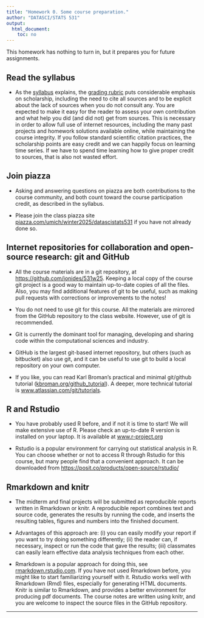 ```yaml
---
title: "Homework 0. Some course preparation."
author: "DATASCI/STATS 531"
output:
  html_document:
    toc: no
---
```


This homework has nothing to turn in, but it prepares you for future assignments.

## Read the syllabus

* As the [syllabus](../syllabus.html) explains, the [grading rubric](../rubric_homework.html) puts considerable emphasis on scholarship, including the need to cite all sources and to be explicit about the lack of sources when you do not consult any. You are expected to make it easy for the reader to assess your own contribution and what help you did (and did not) get from sources. This is necessary in order to allow full use of internet resources, including the many past projects and homework solutions available online, while maintaining the course integrity. If you follow standard scientific citation practices, the scholarship points are easy credit and we can happily focus on learning time series. If we have to spend time learning how to give proper credit to sources, that is also not wasted effort.

## Join piazza

* Asking and answering questions on piazza are both contributions to the course community, and both count toward the course participation credit, as described in the syllabus.

* Please join the class piazza site [piazza.com/umich/winter2025/datascistats531](https://piazza.com/umich/winter2025/datascistats531) if you have not already done so.

## Internet repositories for collaboration and open-source research: git and GitHub

* All the course materials are in a git repository, at [https://github.com/ionides/531w25](https://github.com/ionides/531w25). Keeping a local copy of the course git project is a good way to maintain up-to-date copies of all the files. Also, you may find additional features of git to be useful, such as making pull requests with corrections or improvements to the notes!

* You do not need to use git for this course. All the materials are mirrored from the GitHub repository to the class website. However, use of git is recommended.

* Git is currently the dominant tool for managing, developing and sharing code within the computational sciences and industry. 

* GitHub is the largest git-based internet repository, but others (such as bitbucket) also use git, and it can be useful to use git to build a local repository on your own computer. 

* If you like, you can read Karl Broman's practical and minimal git/github tutorial ([kbroman.org/github_tutorial](https://kbroman.org/github_tutorial/)). A deeper, more technical tutorial is [www.atlassian.com/git/tutorials](https://www.atlassian.com/git/tutorials/).

## R and Rstudio

* You have probably used R before, and if not it is time to start! We will make extensive use of R. Please check an up-to-date R version is installed on your laptop. It is available at [www.r-project.org](https://www.r-project.org)

* Rstudio is a popular environment for carrying out statistical analysis in R. You can choose whether or not to access R through Rstudio for this course, but many people find that a convenient approach. It can be downloaded from [https://posit.co/products/open-source/rstudio/](https://posit.co/products/open-source/rstudio/)

## Rmarkdown and knitr

* The midterm and final projects will be submitted as reproducible reports written in Rmarkdown or knitr. A reproducible report combines text and source code, generates the results by running the code, and inserts the resulting tables, figures and numbers into the finished document.

* Advantages of this approach are: (i) you can easily modify your report if you want to try doing something differently; (ii) the reader can, if necessary, inspect or run the code that gave the results; (iii) classmates can easily learn effective data analysis techniques from each other.

* Rmarkdown is a popular approach for doing this, see [rmarkdown.rstudio.com](http://rmarkdown.rstudio.com). If you have not used Rmarkdown before, you might like to start familiarizing yourself with it. Rstudio works well with Rmarkdown (Rmd) files, especially for generating HTML documents. Knitr is similar to Rmarkdown, and provides a better environment for producing pdf documents. The course notes are written using knitr, and you are welcome to inspect the source files in the GitHub repository.

------
